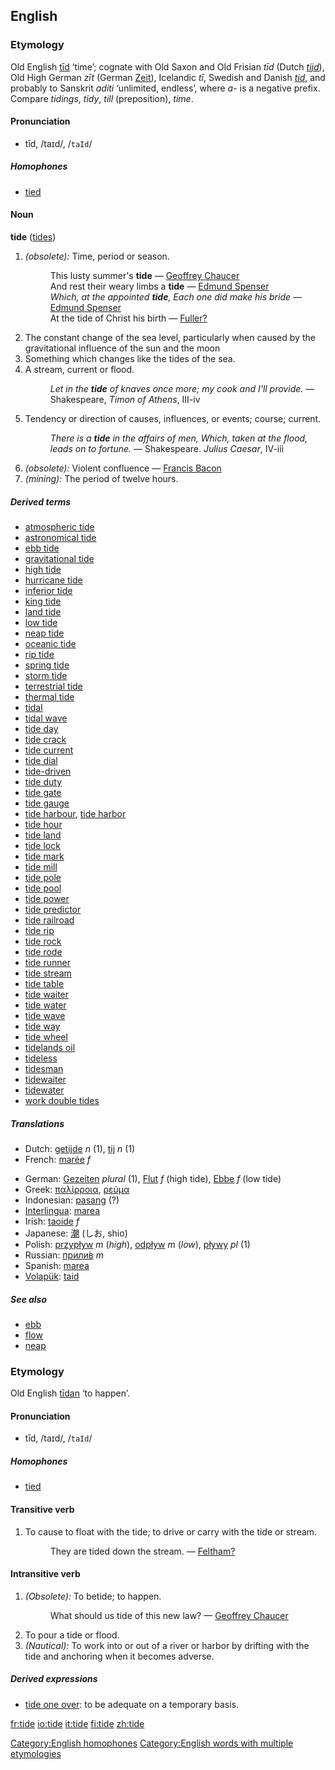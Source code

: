 ==English==
=== Etymology ===
Old English [[tid|tīd]] ‘time’; cognate with Old Saxon and Old Frisian ''t&#0299;d'' (Dutch ''[[tijd]]''), Old High German ''z&#0299;t'' (German [[Zeit]]), Icelandic ''t&#0299;'', Swedish and Danish ''[[tid]]'', and probably to Sanskrit ''aditi'' ‘unlimited, endless’, where ''a-'' is a negative prefix. Compare ''tidings'', ''tidy'', ''till'' (preposition), ''time''.

====Pronunciation====
*tīd, /taɪd/, /<tt>taId</tt>/
=====Homophones=====
*[[tied]]
[[Category:English homophones]]

==== Noun ====
'''tide''' ([[tides]])

# ''(obsolete):'' Time, period or season.
#: This lusty summer's '''tide''' &mdash; [[Geoffrey Chaucer]]
#: And rest their weary limbs a '''tide''' &mdash; [[Edmund Spenser]]
#: ''Which, at the appointed '''tide''', Each one did make his bride'' &mdash; [[Edmund Spenser]]
#:At the tide of Christ his birth — [[Fuller?]]
# The constant change of the sea level, particularly when caused by the gravitational influence of the sun and the moon
# Something which changes like the tides of the sea.
# A stream, current or flood.
#: ''Let in the '''tide''' of knaves once more; my cook and I'll provide.'' &mdash; Shakespeare, ''Timon of Athens'', III-iv 
# Tendency or direction of causes, influences, or events; course; current.
#: ''There is a '''tide''' in the affairs of men, Which, taken at the flood, leads on to fortune.'' &mdash; Shakespeare. ''Julius Caesar'', IV-iii
#''(obsolete):'' Violent confluence &mdash; [[Francis Bacon]]
#''(mining):'' The period of twelve hours.

=====Derived terms=====
*[[atmospheric tide]]
*[[astronomical tide]]
*[[ebb tide]]
*[[gravitational tide]]
*[[high tide]]
*[[hurricane tide]]
*[[inferior tide]] <!-- See under [[inferior]] ''(adjective)'' -->
*[[king tide]]
*[[land tide]]
*[[low tide]]
*[[neap tide]]
*[[oceanic tide]]
*[[rip tide]]
*[[spring tide]]
*[[storm tide]]
*[[terrestrial tide]]
*[[thermal tide]]
*[[tidal]]
*[[tidal wave]]
*[[tide day]]
*[[tide crack]]
*[[tide current]]
*[[tide dial]]
*[[tide-driven]]
*[[tide duty]]
*[[tide gate]]
*[[tide gauge]]
*[[tide harbour]], [[tide harbor]]
*[[tide hour]]
*[[tide land]]
*[[tide lock]]
*[[tide mark]]
*[[tide mill]]
*[[tide pole]]
*[[tide pool]]
*[[tide power]]
*[[tide predictor]]
*[[tide railroad]]
*[[tide rip]]
*[[tide rock]]
*[[tide rode]]
*[[tide runner]]
*[[tide stream]]
*[[tide table]]
*[[tide waiter]]
*[[tide water]]
*[[tide wave]]
*[[tide way]]
*[[tide wheel]]
*[[tidelands oil]]
*[[tideless]]
*[[tidesman]]
*[[tidewaiter]]
*[[tidewater]]
*[[work double tides]]

===== Translations =====
*Dutch: [[getijde]] ''n'' (1), [[tij]] ''n'' (1)
*French: [[marée]] ''f''
<!--*French: [[maré]] ''f''-->
*German: [[Gezeiten]] ''plural'' (1), [[Flut]] ''f'' (high tide), [[Ebbe]] ''f'' (low tide)
*Greek: [[παλίρροια]], [[ρεύμα]]
*Indonesian: [[pasang]] (?)
*[[Interlingua]]: [[marea]]
*Irish: [[taoide]] ''f''
*Japanese: [[潮]] (しお, shio)
*Polish: [[przypływ]] ''m'' (''high''), [[odpływ]] ''m'' (''low''), [[pływy]] ''pl'' (1)
*Russian: [[прилив|прили́в]] ''m''
*Spanish: [[marea]]
*[[Volapük]]: [[taid]]

=====See also=====
*[[ebb]]
*[[flow]]
*[[neap]]

===Etymology===
Old English [[tidan|tīdan]] ‘to happen’.

====Pronunciation====
*tīd, /taɪd/, /<tt>taId</tt>/
=====Homophones=====
*[[tied]]

====Transitive verb====
#To cause to float with the tide; to drive or carry with the tide or stream.
#:They are tided down the stream. &mdash; [[Feltham?]]

====Intransitive verb====
#''(Obsolete):'' To betide; to happen.
#:What should us tide of this new law? &mdash; [[Geoffrey Chaucer]]
#To pour a tide or flood.
#''(Nautical):'' To work into or out of a river or harbor by drifting with the tide and anchoring when it becomes adverse.

=====Derived expressions=====
*[[tide one over]]: to be adequate on a temporary basis.

[[Category:English words with multiple etymologies]]

[[fr:tide]]
[[io:tide]]
[[it:tide]]
[[fi:tide]]
[[zh:tide]]